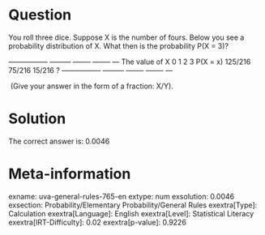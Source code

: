 Question
========

You roll three dice. Suppose X is the number of fours. Below you see a probability distribution of X. What then is the probability P(X = 3)?

  ----------------- --------- -------- -------- --- The value of X 0 1 2 3 P(X = x) 125/216 75/216 15/216 ? ----------------- --------- -------- -------- ---

\ (Give your answer in the form of a fraction: X/Y).

Solution
========

The correct answer is: 0.0046

Meta-information
================
exname: uva-general-rules-765-en
extype: num
exsolution: 0.0046
exsection: Probability/Elementary Probability/General Rules
exextra[Type]: Calculation
exextra[Language]: English
exextra[Level]: Statistical Literacy
exextra[IRT-Difficulty]: 0.02
exextra[p-value]: 0.9226
